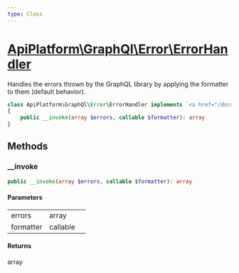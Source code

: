```yaml
---
type: Class
---
```


# [ApiPlatform\GraphQl\Error\ErrorHandler](/docs/v3.2/reference/GraphQl/Error/ErrorHandler)

Handles the errors thrown by the GraphQL library by applying the formatter to them (default behavior).


```php
class ApiPlatform\GraphQl\Error\ErrorHandler implements `<a href="/docs/v3.2/reference/GraphQl/Error/ErrorHandlerInterface">ApiPlatform\GraphQl\Error\ErrorHandlerInterface</a>`
{
    public __invoke(array $errors, callable $formatter): array
}
```
## Methods

### __invoke



```php
public __invoke(array $errors, callable $formatter): array
```

#### Parameters

<table><tbody>
<tr><td>errors</td><td>array</td><td></td></tr><tr><td>formatter</td><td>callable</td><td></td></tr>
</tbody>
</table>

#### Returns

array
